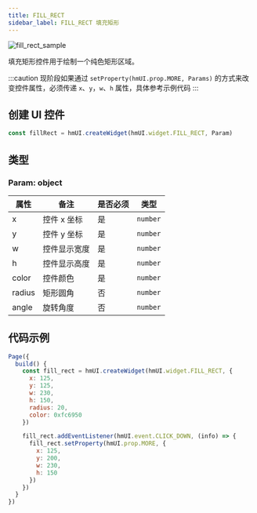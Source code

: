 ```yaml
---
title: FILL_RECT
sidebar_label: FILL_RECT 填充矩形
---
```


![fill_rect_sample](/img/api/fill_rect_sample.jpg)

填充矩形控件用于绘制一个纯色矩形区域。

:::caution
现阶段如果通过 `setProperty(hmUI.prop.MORE, Params)` 的方式来改变控件属性，必须传递 `x`、`y`，`w`、`h` 属性，具体参考示例代码
:::

## 创建 UI 控件

```js
const fillRect = hmUI.createWidget(hmUI.widget.FILL_RECT, Param)
```

## 类型

### Param: object

| 属性   | 备注         | 是否必须 | 类型     |
| ------ | ------------ | -------- | -------- |
| x      | 控件 x 坐标  | 是       | `number` |
| y      | 控件 y 坐标  | 是       | `number` |
| w      | 控件显示宽度 | 是       | `number` |
| h      | 控件显示高度 | 是       | `number` |
| color  | 控件颜色     | 是       | `number` |
| radius | 矩形圆角     | 否       | `number` |
| angle  | 旋转角度     | 否       | `number` |

## 代码示例

```js
Page({
  build() {
    const fill_rect = hmUI.createWidget(hmUI.widget.FILL_RECT, {
      x: 125,
      y: 125,
      w: 230,
      h: 150,
      radius: 20,
      color: 0xfc6950
    })

    fill_rect.addEventListener(hmUI.event.CLICK_DOWN, (info) => {
      fill_rect.setProperty(hmUI.prop.MORE, {
        x: 125,
        y: 200,
        w: 230,
        h: 150
      })
    })
  }
})
```
